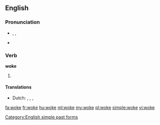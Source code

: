 ==English==

===Pronunciation===
* {{enPR|wōk}}, {{IPA|/wəʊk/}}, {{SAMPA|/w@Uk/}}
* {{audio|En-us-woke.ogg|Audio (US)}}
*: {{rhymes|əʊk}}

===Verb===
'''woke'''

# {{past of|[[wake]]}}

====Translations====
* Dutch: {{t-|nl|ontwaakte}}, {{t-|nl|ontwaakten}}, {{t-|nl|wekte}}, {{t-|nl|wekten}}


[[Category:English simple past forms]]

[[fa:woke]]
[[fr:woke]]
[[hu:woke]]
[[ml:woke]]
[[my:woke]]
[[pl:woke]]
[[simple:woke]]
[[vi:woke]]
